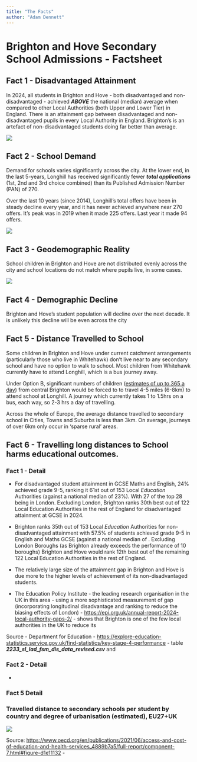 ```yaml
---
title: "The Facts"
author: "Adam Dennett"
---
```


# Brighton and Hove Secondary School Admissions - Factsheet

## Fact 1 - Disadvantaged Attainment

In 2024, all students in Brighton and Hove - both disadvantaged and non-disadvantaged - achieved ***ABOVE*** the national (median) average when compared to other Local Authorities (both Upper and Lower Tier) in England. There is an attainment gap between disadvantaged and non-disadvantaged pupils in every Local Authority in England. Brighton's is an artefact of non-disadvantaged students doing far better than average.

![](images/attainmentgap_95.png)

## Fact 2 - School Demand

Demand for schools varies significantly across the city. At the lower end, in the last 5-years, Longhill has received significantly fewer ***total applications*** (1st, 2nd and 3rd choice combined) than its Published Admission Number (PAN) of 270.

Over the last 10 years (since 2014), Longhill's total offers have been in steady decline every year, and it has never achieved anywhere near 270 offers. It's peak was in 2019 when it made 225 offers. Last year it made 94 offers.

![](images/yearly_offers_sml.png)

## Fact 3 - Geodemographic Reality

School children in Brighton and Hove are not distributed evenly across the city and school locations do not match where pupils live, in some cases.

![](images/map_11_year_olds_2024.png)

## Fact 4 - Demographic Decline

Brighton and Hove's student population will decline over the next decade. It is unlikely this decline will be even across the city

## Fact 5 - Distance Travelled to School

Some children in Brighton and Hove under current catchment arrangements (particularly those who live in Whitehawk) don't live near to any secondary school and have no option to walk to school. Most children from Whitehawk currently have to attend Longhill, which is a bus journey away.

Under Option B, significant numbers of children ([estimates of up to 365 a day](https://adamdennett.github.io/BH_Schools_2/schools_wk3.html#option-b-and-the-inevitable-mass-transfer-of-children-from-central-brighton-to-the-east)) from central Brighton would be forced to to travel 4-5 miles (6-8km) to attend school at Longhill. A journey which currently takes 1 to 1.5hrs on a bus, each way, so 2-3 hrs a day of travelling.

Across the whole of Europe, the average distance travelled to secondary school in Cities, Towns and Suburbs is less than 3km. On average, journeys of over 6km only occur in 'sparse rural' areas.

## Fact 6 - Travelling long distances to School harms educational outcomes. 

### Fact 1 - Detail

-   For disadvantaged student attainment in GCSE Maths and English, 24% achieved grade 9-5, ranking it 61st out of 153 Local *Education* Authorities (against a national median of 23%). With 27 of the top 28 being in London. Excluding London, Brighton ranks 30th best out of 122 Local Education Authorities in the rest of England for disadvantaged attainment at GCSE in 2024.

-   Brighton ranks 35th out of 153 Local *Education* Authorities for non-disadvantaged attainment with 57.5% of students achieved grade 9-5 in English and Maths GCSE (against a national median of . Excluding London Boroughs (as Brighton already exceeds the performance of 10 boroughs) Brighton and Hove would rank 12th best out of the remaining 122 Local Education Authorities in the rest of England.

-   The relatively large size of the attainment gap in Brighton and Hove is due more to the higher levels of achievement of its non-disadvantaged students.

-   The Education Policy Institute - the leading research organisation in the UK in this area - using a more sophisticated measurement of gap (incorporating longitudinal disadvantage and ranking to reduce the biasing effects of London) - <https://epi.org.uk/annual-report-2024-local-authority-gaps-2/> - shows that Brighton is one of the few local authorities in the UK to reduce its

Source - Department for Education - <https://explore-education-statistics.service.gov.uk/find-statistics/key-stage-4-performance> - table ***2233_sl_lad_fsm_dis_data_revised.csv*** and

### Fact 2 - Detail

-   

### Fact 5 Detail

### **Travelled distance to secondary schools per student by country and degree of urbanisation (estimated), EU27+UK**

![](images/distance_europe.png)

Source: <https://www.oecd.org/en/publications/2021/06/access-and-cost-of-education-and-health-services_4889b7a5/full-report/component-7.html#figure-d1e11132> -
